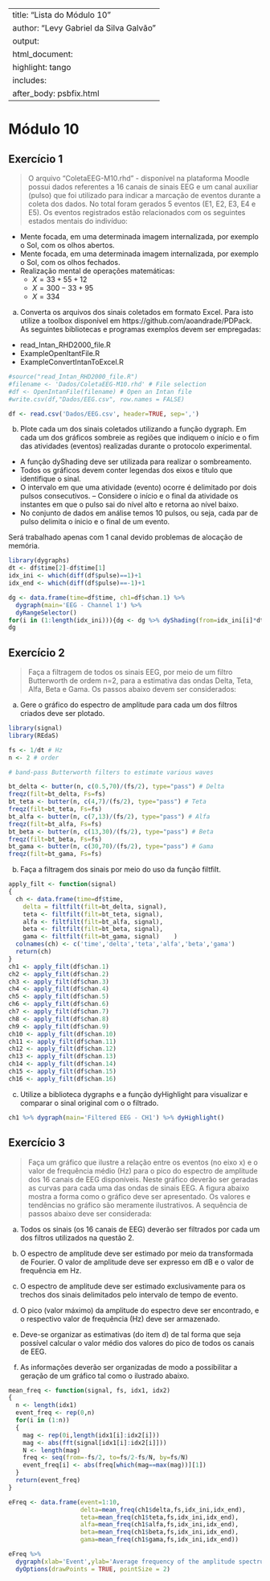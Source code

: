 
---
title: "Lista do Módulo 10"
author: "Levy Gabriel da Silva Galvão"
output: 
  html_document:
    highlight: tango
    includes:
      after_body: psbfix.html
---

# Módulo 10
## Exercício 1
> O arquivo “ColetaEEG-M10.rhd” - disponível na plataforma Moodle possui dados referentes a 16 canais de sinais EEG e um canal auxiliar (pulso) que foi utilizado para indicar a marcação de eventos durante a coleta dos dados. No total foram gerados 5 eventos (E1, E2, E3, E4 e E5). Os eventos registrados estão relacionados com os seguintes estados mentais do indivíduo:

- Mente focada, em uma determinada imagem internalizada, por exemplo o Sol, com os olhos abertos.
- Mente focada, em uma determinada imagem internalizada, por exemplo o Sol, com os olhos fechados.
- Realização mental de operações matemáticas:
  - $X=33+55+12$
  - $X=300−33+95$
  - $X=334$

a) Converta os arquivos dos sinais coletados em formato Excel. Para isto utilize a toolbox disponível em https://github.com/aoandrade/PDPack. As seguintes bibliotecas e programas exemplos devem ser empregadas:

- read_Intan_RHD2000_file.R
- ExampleOpenItantFile.R
- ExampleConvertIntanToExcel.R

```r
#source("read_Intan_RHD2000_file.R")
#filename <- 'Dados/ColetaEEG-M10.rhd' # File selection
#df <- OpenIntanFile(filename) # Open an Intan file
#write.csv(df,"Dados/EEG.csv", row.names = FALSE)

df <- read.csv('Dados/EEG.csv', header=TRUE, sep=',')
```

b) Plote cada um dos sinais coletados utilizando a função dygraph. Em cada um dos gráficos sombreie as regiões que indiquem o início e o fim das atividades (eventos) realizadas durante o protocolo experimental.

- A função dyShading deve ser utilizada para realizar o sombreamento.
- Todos os gráficos devem conter legendas dos eixos e título que identifique o sinal.
- O intervalo em que uma atividade (evento) ocorre é delimitado por dois pulsos consecutivos. – Considere o início e o final da atividade os instantes em que o pulso sai do nível alto e retorna ao nível baixo.
- No conjunto de dados em análise temos 10 pulsos, ou seja, cada par de pulso delimita o ínicio e o final de um evento.

Será trabalhado apenas com 1 canal devido problemas de alocação de memória.

```r
library(dygraphs)
dt <- df$time[2]-df$time[1]
idx_ini <- which(diff(df$pulse)==1)+1
idx_end <- which(diff(df$pulse)==-1)+1

dg <- data.frame(time=df$time, ch1=df$chan.1) %>% 
  dygraph(main='EEG - Channel 1') %>% 
  dyRangeSelector()
for(i in (1:length(idx_ini))){dg <- dg %>% dyShading(from=idx_ini[i]*dt, to=idx_end[i]*dt, color="#279CFD", axis="x")}
dg
```

## Exercício 2

> Faça a filtragem de todos os sinais EEG, por meio de um filtro Butterworth de ordem n=2, para a estimativa das ondas Delta, Teta, Alfa, Beta e Gama. Os passos abaixo devem ser considerados:

a) Gere o gráfico do espectro de amplitude para cada um dos filtros criados deve ser plotado.

```r
library(signal)
library(REdaS)

fs <- 1/dt # Hz
n <- 2 # order

# band-pass Butterworth filters to estimate various waves

bt_delta <- butter(n, c(0.5,70)/(fs/2), type="pass") # Delta
freqz(filt=bt_delta, Fs=fs)
bt_teta <- butter(n, c(4,7)/(fs/2), type="pass") # Teta
freqz(filt=bt_teta, Fs=fs)
bt_alfa <- butter(n, c(7,13)/(fs/2), type="pass") # Alfa
freqz(filt=bt_alfa, Fs=fs)
bt_beta <- butter(n, c(13,30)/(fs/2), type="pass") # Beta
freqz(filt=bt_beta, Fs=fs)
bt_gama <- butter(n, c(30,70)/(fs/2), type="pass") # Gama
freqz(filt=bt_gama, Fs=fs)
```

b) Faça a filtragem dos sinais por meio do uso da função filtfilt.

```r
apply_filt <- function(signal)
{
  ch <- data.frame(time=df$time,
    delta = filtfilt(filt=bt_delta, signal),
    teta <- filtfilt(filt=bt_teta, signal),
    alfa <- filtfilt(filt=bt_alfa, signal),
    beta <- filtfilt(filt=bt_beta, signal),
    gama <- filtfilt(filt=bt_gama, signal)    )
  colnames(ch) <- c('time','delta','teta','alfa','beta','gama')
  return(ch)
}
ch1 <- apply_filt(df$chan.1)
ch2 <- apply_filt(df$chan.2)
ch3 <- apply_filt(df$chan.3)
ch4 <- apply_filt(df$chan.4)
ch5 <- apply_filt(df$chan.5)
ch6 <- apply_filt(df$chan.6)
ch7 <- apply_filt(df$chan.7)
ch8 <- apply_filt(df$chan.8)
ch9 <- apply_filt(df$chan.9)
ch10 <- apply_filt(df$chan.10)
ch11 <- apply_filt(df$chan.11)
ch12 <- apply_filt(df$chan.12)
ch13 <- apply_filt(df$chan.13)
ch14 <- apply_filt(df$chan.14)
ch15 <- apply_filt(df$chan.15)
ch16 <- apply_filt(df$chan.16)
```

c) Utilize a biblioteca dygraphs e a função dyHighlight para visualizar e comparar o sinal original com o o filtrado.

```r
ch1 %>% dygraph(main='Filtered EEG - CH1') %>% dyHighlight() 
```

## Exercício 3

> Faça um gráfico que ilustre a relação entre os eventos (no eixo x) e o valor de frequência médio (Hz) para o pico do espectro de amplitude dos 16 canais de EEG disponíveis. Neste gráfico deverão ser geradas as curvas para cada uma das ondas de sinais EEG. A figura abaixo mostra a forma como o gráfico deve ser apresentado. Os valores e tendências no gráfico são meramente ilustrativos. A sequência de passos abaixo deve ser considerada:

a) Todos os sinais (os 16 canais de EEG) deverão ser filtrados por cada um dos filtros utilizados na questão 2.

b) O espectro de amplitude deve ser estimado por meio da transformada de Fourier. O valor de amplitude deve ser expresso em dB e o valor de frequência em Hz.

c) O espectro de amplitude deve ser estimado exclusivamente para os trechos dos sinais delimitados pelo intervalo de tempo de evento.

d) O pico (valor máximo) da amplitude do espectro deve ser encontrado, e o respectivo valor de frequência (Hz) deve ser armazenado.

e) Deve-se organizar as estimativas (do item d) de tal forma que seja possível calcular o valor médio dos valores do pico de todos os canais de EEG.

f) As informações deverão ser organizadas de modo a possibilitar a geração de um gráfico tal como o ilustrado abaixo.

```r
mean_freq <- function(signal, fs, idx1, idx2)
{
  n <- length(idx1)
  event_freq <- rep(0,n)
  for(i in (1:n))
  {
    mag <- rep(0i,length(idx1[i]:idx2[i]))
    mag <- abs(fft(signal[idx1[i]:idx2[i]]))
    N <- length(mag)
    freq <- seq(from=-fs/2, to=fs/2-fs/N, by=fs/N)
    event_freq[i] <- abs(freq[which(mag==max(mag))][1])
  }
  return(event_freq)
}

eFreq <- data.frame(event=1:10,
                    delta=mean_freq(ch1$delta,fs,idx_ini,idx_end),
                    teta=mean_freq(ch1$teta,fs,idx_ini,idx_end),
                    alfa=mean_freq(ch1$alfa,fs,idx_ini,idx_end),
                    beta=mean_freq(ch1$beta,fs,idx_ini,idx_end),
                    gama=mean_freq(ch1$gama,fs,idx_ini,idx_end)) 

eFreq %>% 
  dygraph(xlab='Event',ylab='Average frequency of the amplitude spectrum peak (Hz)') %>%
  dyOptions(drawPoints = TRUE, pointSize = 2)
```

